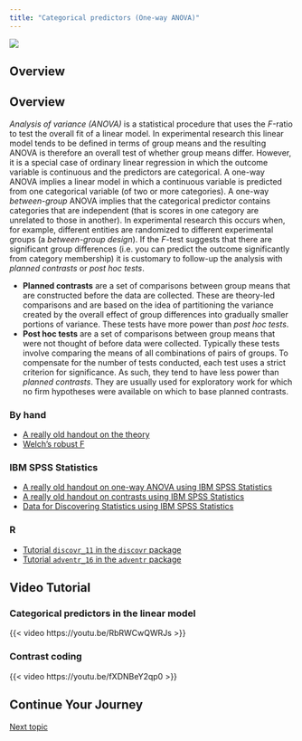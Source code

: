 ```yaml
---
title: "Categorical predictors (One-way ANOVA)"
---
```


![](../images/porus_long.png)

## Overview

## Overview

*Analysis of variance (ANOVA)* is a statistical procedure that uses the *F-*ratio to test the overall fit of a linear model. In experimental research this linear model tends to be defined in terms of group means and the resulting ANOVA is therefore an overall test of whether group means differ. However, it is a special case of ordinary linear regression in which the outcome variable is continuous and the predictors are categorical. A one-way ANOVA implies a linear model in which a continuous variable is predicted from one categorical variable (of two or more categories). A one-way *between-group* ANOVA implies that the categorical predictor contains categories that are independent (that is scores in one category are unrelated to those in another). In experimental research this occurs when, for example, different entities are randomized to different experimental groups (a *between-group design*).
If the *F*-test suggests that there are significant group differences (i.e. you can predict the outcome significantly from category membership) it is customary to follow-up the analysis with *planned contrasts* or *post hoc tests*.

- **Planned contrasts** are a set of comparisons between group means that are constructed before the data are collected. These are theory-led comparisons and are based on the idea of partitioning the variance created by the overall effect of group differences into gradually smaller portions of variance. These tests have more power than *post hoc tests*.
- **Post hoc tests** are a set of comparisons between group means that were not thought of before data were collected. Typically these tests involve comparing the means of all combinations of pairs of groups. To compensate for the number of tests conducted, each test uses a strict criterion for significance. As such, they tend to have less power than *planned contrasts*. They are usually used for exploratory work for which no firm hypotheses were available on which to base planned contrasts.

### By hand

- [A really old handout on the theory](../repository/anovabyhand.pdf)
- [Welch's robust F](https://discoverspss.com/pages/oliver_twisted#chapter-12)

### IBM SPSS Statistics

- [A really old handout on one-way ANOVA using IBM SPSS Statistics](../repository/onewayanova.pdf)
- [A really old handout on contrasts using IBM SPSS Statistics](../repository/contrasts.pdf)
- [Data for Discovering Statistics using IBM SPSS Statistics](https://discoverspss.com/pages/data)

### R

- [Tutorial `discovr_11` in the `discovr` package](https://www.discovr.rocks/discovr/)
- [Tutorial `adventr_16` in the `adventr` package](https://www.statisticsadventure.com/adventr/)



## Video Tutorial

### Categorical predictors in the linear model


{{< video https://youtu.be/RbRWCwQWRJs >}}

### Contrast coding

{{< video https://youtu.be/fXDNBeY2qp0 >}}



## Continue Your Journey

[Next topic](ancova.qmd)
